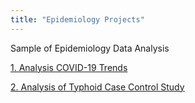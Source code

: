 ---
title: "Epidemiology Projects"
---

Sample of Epidemiology Data Analysis

[1. Analysis COVID-19 Trends](epi_projects/covid_trends/covid_trends.qmd)

[2. Analysis of Typhoid Case Control Study](epi_projects/icecream/icecream.qmd)